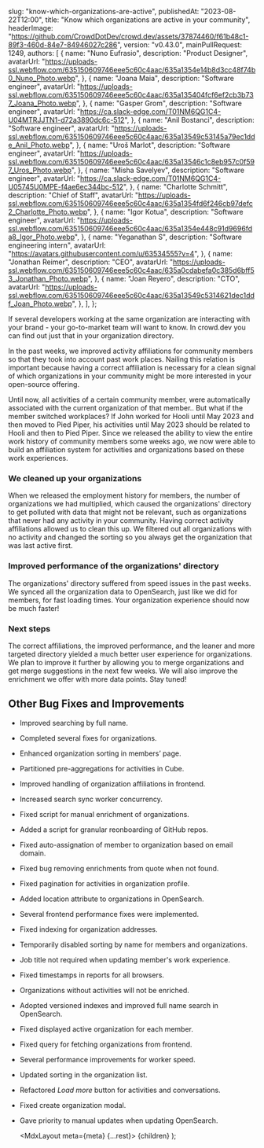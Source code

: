 
  slug: "know-which-organizations-are-active",
  publishedAt: "2023-08-22T12:00",
  title: "Know which organizations are active in your community",
  headerImage:
    "https://github.com/CrowdDotDev/crowd.dev/assets/37874460/f61b48c1-89f3-460d-84e7-84946027c286",
  version: "v0.43.0",
  mainPullRequest: 1249,
  authors: [
    {
      name: "Nuno Eufrasio",
      description: "Product Designer",
      avatarUrl:
        "https://uploads-ssl.webflow.com/635150609746eee5c60c4aac/635a1354e14b8d3cc48f74b0_Nuno_Photo.webp",
    },
    {
      name: "Joana Maia",
      description: "Software engineer",
      avatarUrl:
        "https://uploads-ssl.webflow.com/635150609746eee5c60c4aac/635a135404fcf6ef2cb3b737_Joana_Photo.webp",
    },
    {
      name: "Gasper Grom",
      description: "Software engineer",
      avatarUrl: "https://ca.slack-edge.com/T01NM6QG1C4-U04MTRJJTN1-d72a3890dc6c-512",
    },
    {
      name: "Anil Bostanci",
      description: "Software engineer",
      avatarUrl:
        "https://uploads-ssl.webflow.com/635150609746eee5c60c4aac/635a13549c53145a79ec1dde_Anil_Photo.webp",
    },
    {
      name: "Uroš Marlot",
      description: "Software engineer",
      avatarUrl:
        "https://uploads-ssl.webflow.com/635150609746eee5c60c4aac/635a13546c1c8eb957c0f597_Uros_Photo.webp",
    },
    {
      name: "Misha Savelyev",
      description: "Software engineer",
      avatarUrl: "https://ca.slack-edge.com/T01NM6QG1C4-U05745U0MPE-f4ae6ec344bc-512",
    },
    {
      name: "Charlotte Schmitt",
      description: "Chief of Staff",
      avatarUrl:
        "https://uploads-ssl.webflow.com/635150609746eee5c60c4aac/635a1354fd6f246cb97defc2_Charlotte_Photo.webp",
    },
    {
      name: "Igor Kotua",
      description: "Software engineer",
      avatarUrl:
        "https://uploads-ssl.webflow.com/635150609746eee5c60c4aac/635a1354e448c91d9696fda8_Igor_Photo.webp",
    },
    {
      name: "Yeganathan S",
      description: "Software engineering intern",
      avatarUrl: "https://avatars.githubusercontent.com/u/63534555?v=4",
    },
    {
      name: "Jonathan Reimer",
      description: "CEO",
      avatarUrl:
        "https://uploads-ssl.webflow.com/635150609746eee5c60c4aac/635a0cdabefa0c385d6bff53_Jonathan_Photo.webp",
    },
    {
      name: "Joan Reyero",
      description: "CTO",
      avatarUrl:
        "https://uploads-ssl.webflow.com/635150609746eee5c60c4aac/635a13549c5314621dec1ddf_Joan_Photo.webp",
    },
  ],
};

If several developers working at the same organization are interacting with your brand - your go-to-market team will want to know. In crowd.dev you can find out just that in your organization directory. 

In the past weeks, we improved activity affiliations for community members so that they took into account past work places. 
Nailing this relation is important because having a correct affiliation is necessary for a clean signal of which organizations in your community might be more interested in your open-source offering.

Until now, all activities of a certain community member, were automatically associated with the current organization of that member.. But what if the member switched workplaces? If John worked for Hooli until May 2023 and then moved to Pied Piper, his activities until May 2023 should be related to Hooli and then to Pied Piper. Since we released the ability to view the entire work history of community members some weeks ago, we now were able to build an affiliation system for activities and organizations based on these work experiences.

### We cleaned up your organizations <PullRequest number="1340"/>
When we released the employment history for members, the number of organizations we had multiplied, which caused the organizations' directory to get polluted with data that might not be relevant, such as organizations that never had any activity in your community. Having correct activity affiliations allowed us to clean this up. We filtered out all organizations with no activity and changed the sorting so you always get the organization that was last active first.

### Improved performance of the organizations' directory <PullRequest number="1328"/>
The organizations' directory suffered from speed issues in the past weeks. We synced all the organization data to OpenSearch, just like we did for members, for fast loading times. Your organization experience should now be much faster!

### Next steps
The correct affiliations, the improved performance, and the leaner and more targeted directory yielded a much better user experience for organizations. We plan to improve it further by allowing you to merge organizations and get merge suggestions in the next few weeks. We will also improve the enrichment we offer with more data points. Stay tuned!

## Other Bug Fixes and Improvements

- Improved searching by full name. <PullRequest number="1333"/>
- Completed several fixes for organizations. <PullRequest number="1340"/>
- Enhanced organization sorting in members’ page. <PullRequest number="1346"/>
- Partitioned pre-aggregations for activities in Cube. <PullRequest number="1324"/>
- Improved handling of organization affiliations in frontend. <PullRequest number="1250"/>
- Increased search sync worker concurrency. <PullRequest number="1312"/>
- Fixed script for manual enrichment of organizations. <PullRequest number="1252"/>
- Added a script for granular reonboarding of GitHub repos. <PullRequest number="1223"/>
- Fixed auto-assignation of member to organization based on email domain. <PullRequest number="1363"/>
- Fixed bug removing enrichments from quote when not found. <PullRequest number="1316"/>
- Fixed pagination for activities in organization profile. <PullRequest number="1362"/>
- Added location attribute to organizations in OpenSearch. <PullRequest number="1360"/>
- Several frontend performance fixes were implemented. <PullRequest number="1357"/>
- Fixed indexing for organization addresses. <PullRequest number="1356"/>
- Temporarily disabled sorting by name for members and organizations. <PullRequest number="1354"/>
- Job title not required when updating member's work experience. <PullRequest number="1349"/>
- Fixed timestamps in reports for all browsers. <PullRequest number="1348"/>
- Organizations without activities will not be enriched. <PullRequest number="1347"/>
- Adopted versioned indexes and improved full name search in OpenSearch. <PullRequest number="1179"/>
- Fixed displayed active organization for each member. <PullRequest number="1321"/>
- Fixed query for fetching organizations from frontend. <PullRequest number="1331"/>
- Several performance improvements for worker speed. <PullRequest number="1327"/>
- Updated sorting in the organization list. <PullRequest number="1320"/>
- Refactored *Load more* button for activities and conversations. <PullRequest number="1310"/>
- Fixed create organization modal. <PullRequest number="1313"/>
- Gave priority to manual updates when updating OpenSearch. <PullRequest number="1212"/>


  <MdxLayout meta={meta} {...rest}>
    {children}
  </MdxLayout>
);
